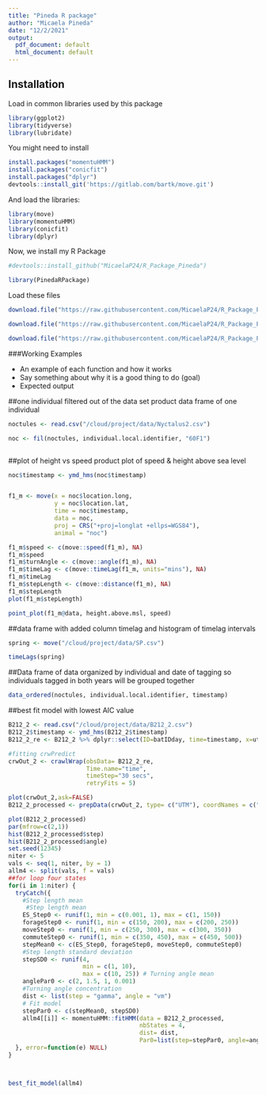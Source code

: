 ```yaml
---
title: "Pineda R package"
author: "Micaela Pineda"
date: "12/2/2021"
output:
  pdf_document: default
  html_document: default
---
```


## Installation

Load in common libraries used by this package

```r

library(ggplot2)
library(tidyverse)
library(lubridate)
```


You might need to install 

```r

install.packages("momentuHMM")
install.packages("conicfit")
install.packages("dplyr")
devtools::install_git('https://gitlab.com/bartk/move.git')
```


And load the libraries:

```r
library(move)
library(momentuHMM)
library(conicfit)
library(dplyr)
```


Now, we install my R Package

```r
#devtools::install_github("MicaelaP24/R_Package_Pineda")

library(PinedaRPackage)


```


Load these files
```r
download.file("https://raw.githubusercontent.com/MicaelaP24/R_Package_Pineda/master/data/Nyctalus2.csv", destfile = "/cloud/project/data/Nyctalus2.csv")

download.file("https://raw.githubusercontent.com/MicaelaP24/R_Package_Pineda/master/data/spring.csv", destfile = "/cloud/project/data/SP.csv")

download.file("https://raw.githubusercontent.com/MicaelaP24/R_Package_Pineda/master/data/B212_2.csv", destfile = "/cloud/project/data/B212_2.csv")

```


###Working Examples

+ An example of each function and how it works
+ Say something about why it is a good thing to do (goal)
+ Expected output

##one individual filtered out of the data set
product data frame of one individual
```r
noctules <- read.csv("/cloud/project/data/Nyctalus2.csv")

noc <- fil(noctules, individual.local.identifier, "60F1")



```




##plot of height vs speed
product plot of speed & height above sea level
```r

noc$timestamp <- ymd_hms(noc$timestamp)


f1_m <- move(x = noc$location.long,
             y = noc$location.lat,
             time = noc$timestamp,
             data = noc,
             proj = CRS("+proj=longlat +ellps=WGS84"),
             animal = "noc")

f1_m$speed <- c(move::speed(f1_m), NA)
f1_m$speed
f1_m$turnAngle <- c(move::angle(f1_m), NA)
f1_m$timeLag <- c(move::timeLag(f1_m, units="mins"), NA)
f1_m$timeLag
f1_m$stepLength <- c(move::distance(f1_m), NA)
f1_m$stepLength
plot(f1_m$stepLength)

point_plot(f1_m@data, height.above.msl, speed)
```


##data frame with added column timelag and histogram of timelag intervals
```r
spring <- move("/cloud/project/data/SP.csv")

timeLags(spring)

```


##Data frame of data organized by individual and date of tagging so individuals tagged in both years will be grouped together

```r

data_ordered(noctules, individual.local.identifier, timestamp)

```




##best fit model with lowest AIC value
```r
B212_2 <- read.csv("/cloud/project/data/B212_2.csv")
B212_2$timestamp <- ymd_hms(B212_2$timestamp)
B212_2_re <- B212_2 %>% dplyr::select(ID=batIDday, time=timestamp, x=utm.x, y=utm.y)

#fitting crwPredict
crwOut_2 <- crawlWrap(obsData= B212_2_re, 
                      Time.name="time", 
                      timeStep="30 secs",
                      retryFits = 5)

plot(crwOut_2,ask=FALSE)
B212_2_processed <- prepData(crwOut_2, type= c("UTM"), coordNames = c("x", "y"))

plot(B212_2_processed)
par(mfrow=c(2,1))
hist(B212_2_processed$step)
hist(B212_2_processed$angle)
set.seed(12345)
niter <- 5
vals <- seq(1, niter, by = 1) 
allm4 <- split(vals, f = vals)
##for loop four states
for(i in 1:niter) {
  tryCatch({
    #Step length mean 
     #Step length mean 
    ES_Step0 <- runif(1, min = c(0.001, 1), max = c(1, 150))
    forageStep0 <- runif(1, min = c(150, 200), max = c(200, 250))
    moveStep0 <- runif(1, min = c(250, 300), max = c(300, 350))
    commuteStep0 <- runif(1, min = c(350, 450), max = c(450, 500))
    stepMean0 <- c(ES_Step0, forageStep0, moveStep0, commuteStep0)
    #Step length standard deviation
    stepSD0 <- runif(4,
                     min = c(1, 10),
                     max = c(10, 25)) # Turning angle mean
    anglePar0 <- c(2, 1.5, 1, 0.001)
    #Turning angle concentration
    dist <- list(step = "gamma", angle = "vm")
    # Fit model
    stepPar0 <- c(stepMean0, stepSD0)
    allm4[[i]] <- momentuHMM::fitHMM(data = B212_2_processed, 
                                     nbStates = 4, 
                                     dist= dist, 
                                     Par0=list(step=stepPar0, angle=anglePar0))
  }, error=function(e) NULL)
}



best_fit_model(allm4)


```

